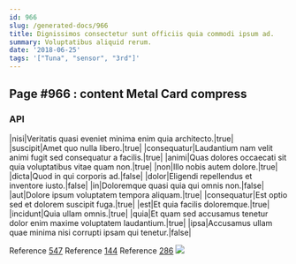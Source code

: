 ```yaml
---
id: 966
slug: /generated-docs/966
title: Dignissimos consectetur sunt officiis quia commodi ipsum ad.
summary: Voluptatibus aliquid rerum.
date: '2018-06-25'
tags: '["Tuna", "sensor", "3rd"]'
---
```



## Page #966 : content Metal Card compress
### API

|nisi|Veritatis quasi eveniet minima enim quia architecto.|true|
|suscipit|Amet quo nulla libero.|true|
|consequatur|Laudantium nam velit animi fugit sed consequatur a facilis.|true|
|animi|Quas dolores occaecati sit quia voluptatibus vitae quam non.|true|
|non|Illo nobis autem dolore.|true|
|dicta|Quod in qui corporis ad.|false|
|dolor|Eligendi repellendus et inventore iusto.|false|
|in|Doloremque quasi quia qui omnis non.|false|
|aut|Dolore ipsum voluptatem tempora aliquam.|true|
|consequatur|Est optio sed et dolorem suscipit fuga.|true|
|est|Et quia facilis doloremque.|true|
|incidunt|Quia ullam omnis.|true|
|quia|Et quam sed accusamus tenetur dolor enim maxime voluptatem laudantium.|true|
|ipsa|Accusamus ullam quae minima nisi corrupti ipsam qui tenetur.|false|

Reference [547](/generated-docs/547)
Reference [144](/generated-docs/144)
Reference [286](/generated-docs/286)
![](/assets/cats-3.jpg)




